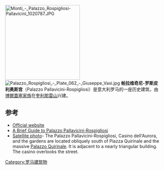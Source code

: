 [[File:Monti_-_Palazzo_Rospigliosi-Pallavicini_1020787.JPG|240px]]
[[File:Palazzo_Rospigliosi_-_Plate_062_-_Giuseppe_Vasi.jpg|thumb]]
'''帕拉维奇尼-罗斯皮利奥斯宫'''（Palazzo Pallavicini-Rospigliosi）是意大利罗马的一座历史建筑，由[[博爾蓋塞家族|博爾蓋塞家族]]在[[奎利那雷山|奎利那雷山]]兴建。

==参考==
*[http://www.casinoaurorapallavicini.it/ Official website] {{Wayback|url=http://www.casinoaurorapallavicini.it/ |date=20201203163354 }}
*[https://web.archive.org/web/20090920013419/http://www.coldiretti.it/organismi/coldiretti/Guida%20Palazzo%20Rospigliosi%20ingl.pdf A Brief Guide to Palazzo Pallavicini-Rospigliosi]
*[http://maps.google.com/maps?q=10+via+del+corso,+rome&hl=en%7C&t=k%7C&ll=41.898364,12.487657&spn=0.002452,0.005611&t=k  Satellite photo]- The Palazzo Pallavicini-Rospigliosi, Casino dell'Aurora, and the gardens are located obliquely south of Piazza Quirinale and the massive [[Palazzo_Quirinale|Palazzo Quirinale]]. It is adjacent to a nearly triangular building. The casino overlooks the street.

{{coord|41.8984|12.4877|type:landmark_source:enwiki-googlemaplink|display=title}}
[[Category:罗马建筑物|Category:罗马建筑物]]